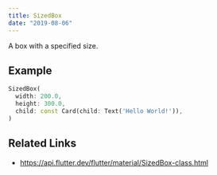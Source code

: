 ```yaml
---
title: SizedBox
date: "2019-08-06"
---
```


A box with a specified size.

## Example

```dart liveslice=SizedBox
SizedBox(
  width: 200.0,
  height: 300.0,
  child: const Card(child: Text('Hello World!')),
)
```

## Related Links
- https://api.flutter.dev/flutter/material/SizedBox-class.html
